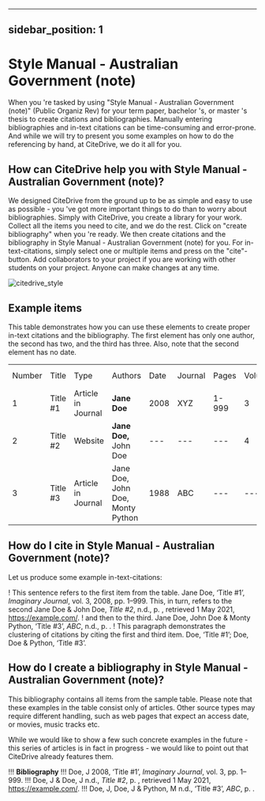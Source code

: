 
---
sidebar_position: 1
---

# Style Manual - Australian Government (note)

When you 're tasked by using "Style Manual - Australian Government (note)" (Public Organiz Rev) for your term paper, bachelor 's, or master 's thesis to create citations and bibliographies.
Manually entering bibliographies and in-text citations can be time-consuming and error-prone. And while we will try to present you some examples on how to do the referencing by hand, at CiteDrive, we do it all for you.

<!---
## About  Style Manual - Australian Government (note)

* Title: Style Manual - Australian Government (note)
* Short Title (Id): Public Organiz Rev)
* Authors: Style Manual - Australian Government (note)
* Download: Style Manual - Australian Government (note)
 --->

## How can CiteDrive help you with Style Manual - Australian Government (note)?

We designed CiteDrive from the ground up to be as simple and easy to use as possible - you 've got more important things to do than to worry about bibliographies. Simply with CiteDrive, you create a library for your work. Collect all the items you need to cite, and we do the rest. Click on "create bibliography" when you 're ready. We then create citations and the bibliography in Style Manual - Australian Government (note) for you. For in-text-citations, simply select one or multiple items and press on the "cite"-button. Add collaborators to your project if you are working with other students on your project. Anyone can make changes at any time.


![citedrive_style](images/style-manual--australian-government-note.svg "Choose Style Manual - Australian Government (note) in the CiteDrive App")


## Example items

This table demonstrates how you can use these elements to create proper in-text citations and the bibliography. The first element has only one author, the second has two, and the third has three. Also, note that the second element has no date.


<table>
  <tr>
   <td>Number
   </td>
   <td>Title
   </td>
   <td>Type
   </td>
   <td>Authors
   </td>
   <td>Date
   </td>
   <td>Journal
   </td>
   <td>Pages
   </td>
   <td>Volume
   </td>
   <td>Issue
   </td>
   <td>Access Date
   </td>
  </tr>
  <tr>
   <td>1
   </td>
   <td>Title #1
   </td>
   <td>Article in Journal
   </td>
   <td><strong>Jane Doe</strong>
   </td>
   <td>2008
   </td>
   <td>XYZ
   </td>
   <td>1-999
   </td>
   <td>3
   </td>
   <td>2
   </td>
   <td>--
   </td>
  </tr>
  <tr>
   <td>
2
   </td>
   <td>Title #2
   </td>
   <td>Website
   </td>
   <td><strong>Jane Doe, </strong>John Doe
   </td>
   <td>---
   </td>
   <td>---
   </td>
   <td>---
   </td>
   <td>4
   </td>
   <td>---
   </td>
   <td>2020-05-01
   </td>
  </tr>
  <tr>
   <td>3
   </td>
   <td>Title #3
   </td>
   <td>Article in Journal
   </td>
   <td>Jane Doe, John Doe, Monty Python
   </td>
   <td>1988
   </td>
   <td>ABC
   </td>
   <td>---
   </td>
   <td>---
   </td>
   <td>16
   </td>
   <td>---
   </td>
  </tr>
</table>



## How do I cite in  Style Manual - Australian Government (note)?

Let us produce some example in-text-citations:

! This sentence refers to the first item from the table. Jane Doe, ‘Title #1’, <i>Imaginary Journal</i>, vol. 3, 2008, pp. 1–999. This, in turn, refers to the second Jane Doe &amp; John  Doe, <i>Title #2</i>, n.d., p. , retrieved 1 May 2021, <https://example.com/>.
! and then to the third.  Jane Doe, John Doe &amp; Monty Python, ‘Title #3’, <i>ABC</i>, n.d., p. .
! This paragraph demonstrates the clustering of citations by citing the first and third item. Doe, ‘Title #1’; Doe, Doe &amp; Python, ‘Title #3’.



## How do I create a bibliography in Style Manual - Australian Government (note)?

This bibliography contains all items from the sample table. Please note that these examples in the table consist only of articles. Other source types may require different handling, such as web pages that expect an access date, or movies, music tracks etc.

While we would like to show a few such concrete examples in the future - this series of articles is in fact in progress - we would like to point out that CiteDrive already features them.


!!! **Bibliography**
!!! Doe, J 2008, ‘Title #1’, <i>Imaginary Journal</i>, vol. 3, pp. 1–999.
!!! Doe, J &amp; Doe, J n.d., <i>Title #2</i>, p. , retrieved 1 May 2021, <https://example.com/>.
!!! Doe, J, Doe, J &amp; Python, M n.d., ‘Title #3’, <i>ABC</i>, p. .


```
        